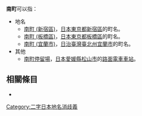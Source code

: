 '''南町'''可以指：
* 地名
** [[南町_(新宿區)|南町 (新宿區)]]，[[日本|日本]][[東京都|東京都]][[新宿區|新宿區]]的町名。
** [[南町_(板橋區)|南町 (板橋區)]]，[[日本|日本]][[東京都|東京都]][[板橋區_(日本)|板橋區]]的町名。
** [[南町_(宜蘭市)|南町 (宜蘭市)]]，[[日治臺灣|日治臺灣]][[臺北州|臺北州]][[宜蘭市_(州轄市)|宜蘭市]]的町名。
* 其他
** [[南町停留場|南町停留場]]，[[日本|日本]][[愛媛縣|愛媛縣]][[松山市|松山市]]的[[路面電車|路面電車]][[車站|車站]]。

== 相關條目 ==
{{方位町名}}
*{{Lookfrom|南町}}

{{disambig|cat=二字亞洲地名消歧義}}

[[Category:二字日本地名消歧義|Category:二字日本地名消歧義]]